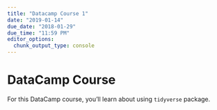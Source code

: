 ```yaml
---
title: "Datacamp Course 1"
date: "2019-01-14"
due_date: "2018-01-29"
due_time: "11:59 PM"
editor_options: 
  chunk_output_type: console
---
```


# DataCamp Course

For this DataCamp course, you'll learn about using `tidyverse` package.
